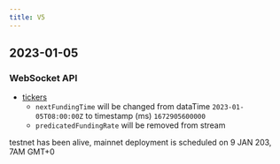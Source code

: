 ```yaml
---
title: V5
---
```


## 2023-01-05
### WebSocket API
* [tickers](../v5/websocket/public/ticker)
    * `nextFundingTime` will be changed from dataTime `2023-01-05T08:00:00Z` to timestamp (ms) `1672905600000`
    * `predicatedFundingRate` will be removed from stream

testnet has been alive, mainnet deployment is scheduled on 9 JAN 203, 7AM GMT+0